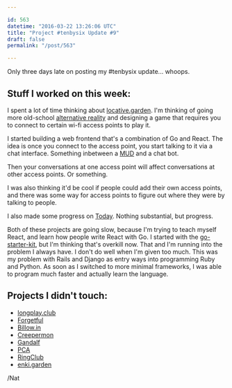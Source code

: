 ```yaml
---

id: 563
datetime: "2016-03-22 13:26:06 UTC"
title: "Project #tenbysix Update #9"
draft: false
permalink: "/post/563"

---
```


Only three days late on posting my #tenbysix update... whoops.

## Stuff I worked on this week:

I spent a lot of time thinking about [locative.garden](https://github.com/icco/locative.garden). I'm thinking of going more old-school [alternative reality](https://en.wikipedia.org/wiki/Alternate_reality_game) and designing a game that requires you to connect to certain wi-fi access points to play it.

I started building a web frontend that's a combination of Go and React. The idea is once you connect to the access point, you start talking to it via a chat interface. Something inbetween a [MUD](https://en.wikipedia.org/wiki/MUD) and a chat bot.

Then your conversations at one access point will affect conversations at other access points. Or something.

I was also thinking it'd be cool if people could add their own access points, and there was some way for access points to figure out where they were by talking to people.

I also made some progress on [Today](https://github.com/icco/today). Nothing substantial, but progress.

Both of these projects are going slow, because I'm trying to teach myself React, and learn how people write React with Go. I started with the [go-starter-kit](https://github.com/olebedev/go-starter-kit), but I'm thinking that's overkill now. That and I'm running into the problem I always have. I don't do well when I'm given too much. This was my problem with Rails and Django as entry ways into programming Ruby and Python. As soon as I switched to more minimal frameworks, I was able to program much faster and actually learn the language.

## Projects I didn't touch:

 - [longplay.club](https://github.com/icco/longplay.club)
 - [Forgetful](https://github.com/icco/forgetful)
 - [Billow.in](https://github.com/icco/billowin)
 - [Creepermon](https://github.com/icco/creepermon)
 - [Gandalf](https://github.com/icco/gandalf)
 - [PCA](https://github.com/icco/pca)
 - [RingClub](https://github.com/icco/ringclub)
 - [enki.garden](https://github.com/icco/enki.garden)

/Nat

